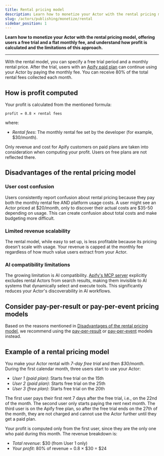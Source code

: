 ```yaml
---
title: Rental pricing model
description: Learn how to monetize your Actor with the rental pricing model, offering users a free trial and a flat monthly fee, and understand how profit is calculated and the limitations of this approach.
slug: /actors/publishing/monetize/rental
sidebar_position: 1
---
```


**Learn how to monetize your Actor with the rental pricing model, offering users a free trial and a flat monthly fee, and understand how profit is calculated and the limitations of this approach.**

---

With the rental model, you can specify a free trial period and a monthly rental price. After the trial, users with an [Apify paid plan](https://apify.com/pricing) can continue using your Actor by paying the monthly fee. You can receive 80% of the total rental fees collected each month.

## How is profit computed

Your profit is calculated from the mentioned formula:

`profit = 0.8 × rental fees`

where:

- _Rental fees_: The monthly rental fee set by the developer (for example, $30/month).

Only revenue and cost for Apify customers on paid plans are taken into consideration when computing your profit. Users on free plans are not reflected there.

## Disadvantages of the rental pricing model

### User cost confusion

Users consistently report confusion about rental pricing because they pay both the monthly rental fee AND platform usage costs. A user might see an Actor priced at $20/month, only to discover their actual costs are $35-50 depending on usage. This can create confusion about total costs and make budgeting more difficult.

### Limited revenue scalability

The rental model, while easy to set up, is less profitable because its pricing doesn't scale with usage. Your revenue is capped at the monthly fee regardless of how much value users extract from your Actor.

### AI compatibility limitations

The growing limitation is AI compatibility. [Apify's MCP server](/platform/integrations/mcp) explicitly excludes rental Actors from search results, making them invisible to AI systems that dynamically select and execute tools. This significantly reduces your Actor's discoverability in AI workflows.

## Consider pay-per-result or pay-per-event pricing models

Based on the reasons mentioned in [Disadvantages of the rental pricing model](#disadvantages-of-the-rental-pricing-model), we recommend using the [pay-per-result](/platform/actors/publishing/monetize/pay-per-result) or [pay-per-event](/platform/actors/publishing/monetize/pay-per-event) models instead.

## Example of a rental pricing model

You make your Actor rental with _7-day free trial_ and then _$30/month_. During the first calendar month, three users start to use your Actor:

- _User 1 (paid plan)_: Starts free trial on the 15th
- _User 2 (paid plan)_: Starts free trial on the 25th  
- _User 3 (free plan)_: Starts free trial on the 20th

The first user pays their first rent 7 days after the free trial, i.e., on the 22nd of the month. The second user only starts paying the rent next month. The third user is on the Apify free plan, so after the free trial ends on the 27th of the month, they are not charged and cannot use the Actor further until they get a paid plan.

Your profit is computed only from the first user, since they are the only one who paid during this month. The revenue breakdown is:

- _Total revenue_: $30 (from User 1 only)
- _Your profit_: 80% of revenue = 0.8 × $30 = $24
